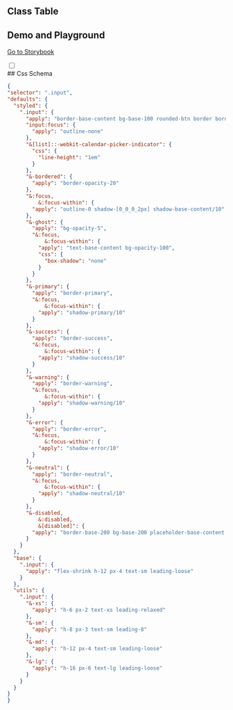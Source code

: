 
## Class Table

<CssTable name="input" />

## Demo and Playground

[Go to Storybook](https://story.ui.icebreaker.top/?path=/docs/data-entry-input--docs)

<div className="collapse">
<input type="checkbox" /> 
<div class="collapse-title px-0">
## Css Schema
</div>
<div class="collapse-content"> 

```json
{
"selector": ".input",
"defaults": {
  "styled": {
    ".input": {
      "apply": "border-base-content bg-base-100 rounded-btn border border-opacity-0 text-base",
      "input:focus": {
        "apply": "outline-none"
      },
      "&[list]::-webkit-calendar-picker-indicator": {
        "css": {
          "line-height": "1em"
        }
      },
      "&-bordered": {
        "apply": "border-opacity-20"
      },
      "&:focus,
          &:focus-within": {
        "apply": "outline-0 shadow-[0_0_0_2px] shadow-base-content/10"
      },
      "&-ghost": {
        "apply": "bg-opacity-5",
        "&:focus,
            &:focus-within": {
          "apply": "text-base-content bg-opacity-100",
          "css": {
            "box-shadow": "none"
          }
        }
      },
      "&-primary": {
        "apply": "border-primary",
        "&:focus,
            &:focus-within": {
          "apply": "shadow-primary/10"
        }
      },
      "&-success": {
        "apply": "border-success",
        "&:focus,
            &:focus-within": {
          "apply": "shadow-success/10"
        }
      },
      "&-warning": {
        "apply": "border-warning",
        "&:focus,
            &:focus-within": {
          "apply": "shadow-warning/10"
        }
      },
      "&-error": {
        "apply": "border-error",
        "&:focus,
            &:focus-within": {
          "apply": "shadow-error/10"
        }
      },
      "&-neutral": {
        "apply": "border-neutral",
        "&:focus,
            &:focus-within": {
          "apply": "shadow-neutral/10"
        }
      },
      "&-disabled,
          &:disabled,
          &[disabled]": {
        "apply": "border-base-200 bg-base-200 placeholder-base-content cursor-not-allowed text-opacity-20 placeholder-opacity-20"
      }
    }
  },
  "base": {
    ".input": {
      "apply": "flex-shrink h-12 px-4 text-sm leading-loose"
    }
  },
  "utils": {
    ".input": {
      "&-xs": {
        "apply": "h-6 px-2 text-xs leading-relaxed"
      },
      "&-sm": {
        "apply": "h-8 px-3 text-sm leading-8"
      },
      "&-md": {
        "apply": "h-12 px-4 text-sm leading-loose"
      },
      "&-lg": {
        "apply": "h-16 px-6 text-lg leading-loose"
      }
    }
  }
}
}
```

</div>
</div>